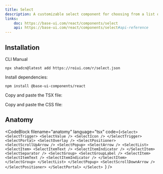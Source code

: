 ```yaml
---
title: Select
description: A customizable select component for choosing from a list of options.
links:
    doc: https://base-ui.com/react/components/select
    api: https://base-ui.com/react/components/select#api-reference
---
```


<ComponentPreview name="select-demo" />

## Installation

<InstallationTabs>

<InstallationTabsList>
    <InstallationTabsTrigger value="cli">CLI</InstallationTabsTrigger>
    <InstallationTabsTrigger value="manual">Manual</InstallationTabsTrigger>
</InstallationTabsList>

<InstallationTabsContent value="cli">

```package-install
npx shadcn@latest add https://roiui.com/r/select.json
```

</InstallationTabsContent>

<InstallationTabsContent value="manual" data-manual="true">

Install dependencies:

```package-install
npm install @base-ui-components/react
```

Copy and paste the TSX file:

<ComponentSource
    src="registry/brook/ui/select/select.tsx"
    title="components/ui/select.tsx"
    collapsible={true}
/>

Copy and paste the CSS file:

<ComponentSource
    src="registry/brook/ui/select/select.module.css"
    title="components/ui/select.module.css"
    language="css"
    collapsible={true}
/>

</InstallationTabsContent>

</InstallationTabs>

## Anatomy

<CodeBlock
filename="anatomy"
  language="tsx"
  code={`<Select>
    <SelectTrigger>
        <SelectValue />
        <SelectIcon />
    </SelectTrigger>
    <SelectPortal>
        <SelectOverlay />
        <SelectPositioner>
            <SelectScrollUpArrow />
            <SelectPopup>
                <SelectArrow />
                <SelectList>
                    <SelectItem>
                        <SelectItemText />
                        <SelectItemIndicator />
                    </SelectItem>
                    <SelectSeparator />
                    <SelectGroup>
                        <SelectGroupLabel />
                        <SelectItem>
                            <SelectItemText />
                            <SelectItemIndicator />
                        </SelectItem>
                    </SelectGroup>
                </SelectList>
            </SelectPopup>
            <SelectScrollDownArrow />
        </SelectPositioner>
    </SelectPortal>
</Select>
`} />
